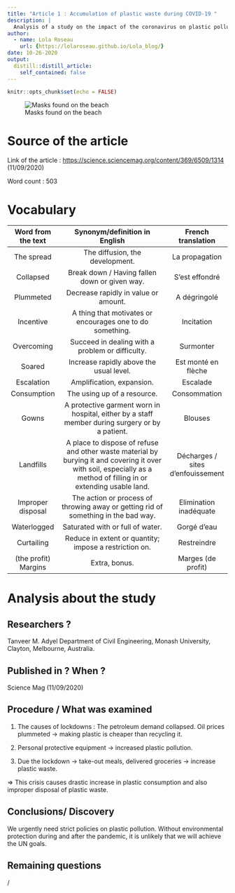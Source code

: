 ```yaml
---
title: "Article 1 : Accumulation of plastic waste during COVID-19 "
description: |
  Analysis of a study on the impact of the coronavirus on plastic pollution in the world.
author:
  - name: Lola Roseau
    url: {https://lolaroseau.github.io/Lola_blog/}
date: 10-26-2020
output:
  distill::distill_article:
    self_contained: false
---
```


```r
knitr::opts_chunk$set(echo = FALSE)
```
![Masks found on the beach](images/article 1 - masque.jpg) 

# Source of the article

Link of the article : <https://science.sciencemag.org/content/369/6509/1314> (11/09/2020)

Word count : 503

# Vocabulary

|  Word from the text  |                                                                   Synonym/definition in English                                                                    |        French translation         |
| :------------------: | :----------------------------------------------------------------------------------------------------------------------------------------------------------------: | :-------------------------------: |
|      The spread      |                                                                  The diffusion, the development.                                                                   |          La propagation           |
|      Collapsed       |                                                           Break down / Having fallen down or given way.                                                            |          S'est effondré           |
|      Plummeted       |                                                                Decrease rapidly in value or amount.                                                                |           A dégringolé            |
|      Incentive       |                                                     A thing that motivates or encourages one to do something.                                                      |            Incitation             |
|      Overcoming      |                                                          Succeed in dealing with a problem or difficulty.                                                          |             Surmonter             |
|        Soared        |                                                              Increase rapidly above the usual level.                                                               |        Est monté en flèche        |
|      Escalation      |                                                                     Amplification, expansion.                                                                      |             Escalade              |
|     Consumption      |                                                                    The using up of a resource.                                                                     |           Consommation            |
|        Gowns         |                                  A protective garment worn in hospital, either by a staff member during surgery or by a patient.                                   |              Blouses              |
|      Landfills       | A place to dispose of refuse and other waste material by burying it and covering it over with soil, especially as a method of filling in or extending usable land. | Décharges / sites d'enfouissement |
|  Improper disposal   |                                         The action or process of throwing away or getting rid of something in the bad way.                                         |      Elimination inadéquate       |
|     Waterlogged      |                                                                  Saturated with or full of water.                                                                  |            Gorgé d'eau            |
|      Curtailing      |                                                       Reduce in extent or quantity; impose a restriction on.                                                       |            Restreindre            |
| (the profit) Margins |                                                                           Extra, bonus.                                                                            |        Marges (de profit)         |

# Analysis about the study

## Researchers ?

Tanveer M. Adyel Department of Civil Engineering, Monash University, Clayton, Melbourne, Australia.

## Published in ? When ?

Science Mag (11/09/2020)

## Procedure / What was examined

1. The causes of lockdowns : The petroleum demand collapsed. Oil prices plummeted -> making plastic is cheaper than recycling it.
	
2. Personal protective equipment -> increased plastic pollution.
	
3. Due the lockdown -> take-out meals, delivered groceries -> increase plastic waste.
	
=> This crisis causes drastic increase in plastic consumption and also improper disposal of plastic waste.

## Conclusions/ Discovery

We urgently need strict policies on plastic pollution. Without environmental protection during and after the pandemic, it is unlikely that we will achieve the UN goals. 

## Remaining questions 

/

